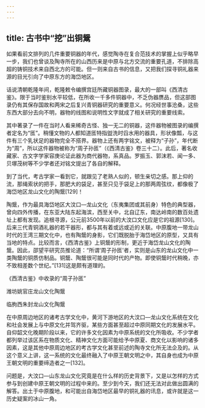 ```yaml
---
---
---
```

title: 古书中“挖”出铜鬶
---




如果看前文排列的几件重要铜器的年代，感觉陶寺在复合范技术的掌握上似乎略早一步，我们也曾谈及陶寺所在的山西历来是中原与北方交流的重要孔道，不排除高超的铸铜技术来自西北方的可能。但一则来自古书的信息，又把我们探寻铜礼器来源的目光引向了中原东方的海岱地区。

话说清朝乾隆年间，乾隆敕令编撰宫廷所藏铜器图录，最大的一部叫《西清古鉴》。限于当时鉴别水平较低，在所收一千多件铜器中，不乏伪器赝品，但这部图录仍有其保存国故和两宋之后复兴青铜器研究的重要意义。何况经世事沧桑，这些东西大部分去向不明，器物的线图和说明性文字就成了相关研究的重要线索。

其中著录了一件在当时人看来稀奇古怪、独一无二的铜器，这件器物被图录的编撰者定名为“匜”。稍懂文物的人都知道匜特指盥洗时舀水用的器具，形状像瓢，与这件有三个乳状足的器物完全不搭界。器物上还有两字铭文，被释为“子孙”，年代断为“周”，所以这件器物被称为“周子孙匜”（《西清古鉴》卷三十二）。此后，著名收藏家、古文字学家容庚论证此器为商代器物，系真品。罗振玉、郭沫若、闻一多、贝塚茂树等不少学者还对铭文提出了各自的解释。

到了当代，考古学家一看到它，就跟见了老熟人似的，顿生亲切之感。那上仰的流，那绳索状的把手，那肥大的袋足，甚至只见于袋足上的那两周弦纹，都像极了海岱地区龙山文化的陶鬶[129]！

陶鬶，作为最具海岱地区大汶口—龙山文化（东夷集团或其前身）特色的典型器，曾向四外传播，在东亚大陆东起海滨，西至关中，北自辽东，南达岭南的数百处遗址上都有发现。追根寻源，公元前3500年以前的大汶口文化应是它的祖源[130]。后来三代青铜酒礼器的若干器形，都与其有着或远或近的关联。中原腹地一带龙山时代的王湾三期文化中，也有陶鬶的身影，它们既脱胎于海岱地区的原型，又具有当地的特点。比较而言，《西清古鉴》上铜鬶的形制，更近于海岱龙山文化的陶鬶。因此，邵望平研究员推论道：“所谓‘周子孙匜’者，实则是山东的龙山文化中一类陶鬶的铜质仿制品。铜鬶、陶鬶很可能是同时代的产物。即使铜鬶时代稍晚，亦不致相差数个世纪。”[131]这是颇有道理的。



《西清古鉴》中收录的“周子孙匜”





潍坊姚官庄龙山文化陶鬶





临朐西朱封龙山文化陶鬶



在中原周边地区的诸考古学文化中，黄河下游地区的大汶口—龙山文化系统在文化和社会发展上与中原文化并驾齐驱，某些方面甚至超过中原同期文化的发展水平。自仰韶文化晚期阶段以来，它的许多文化因素为中原系统的文化所吸收。不少学者都列举过该区系在物质文化、精神文化方面可能给予中原夏、商文化以影响的诸多因素，这是其他中原周边地区的考古学文化甚至前述的陶寺文化所无法企及的。从这个意义上讲，这一系统的文化最终融入了中原王朝文明之中，其自身也成为中原王朝文明的重要缔造者之一[132]。

问题是，大汶口—山东龙山文化究竟是在什么样的历史背景下，又是以怎样的方式参与到创建中原王朝文明的过程中来的。至少到今天，我们还无法对此做出圆满的解答。出土于中原腹地，和可能出自海岱地区最早的铜礼器的讯息，或许就是这一历史疑案的冰山一角。